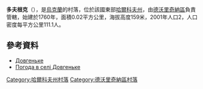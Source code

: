 {{coord|49|53|22|N|37|37|52|E|scale:100000_region:UA|display=title}}

'''多夫根克'''（{{lang-uk|Довгеньке}}），是[[烏克蘭|烏克蘭]]的村落，位於該國東部[[哈爾科夫州|哈爾科夫州]]，由[[德沃里奇納區|德沃里奇納區]]負責管轄，始建於1760年，面積0.02平方公里，海拔高度159米，2001年人口2，人口密度每平方公里111.1人。

==參考資料==
* [http://w1.c1.rada.gov.ua/pls/z7502/A005?rdat1=09.01.2009&rf7571=32873 Довгеньке]{{dead link|date=2017年12月 |bot=InternetArchiveBot |fix-attempted=yes }}
* [http://weather.in.ua/ua/har'kovskaja/7041 Погода в селі Довгеньке]{{Wayback|url=http://weather.in.ua/ua/har'kovskaja/7041 |date=20160323030338 }}

{{DEFAULTSORT:Довгеньке}}
[[Category:哈爾科夫州村落|Category:哈爾科夫州村落]]
[[Category:德沃里奇納區村落|Category:德沃里奇納區村落]]


{{Kharkiv-geo-stub}}